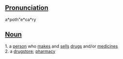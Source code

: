 ==[[Pronunciation]]==
a*poth"e*ca*ry

==[[Noun]]==
1. a [[person]] who [[make]]s and [[sell]]s [[drug]]s and/or [[medicine]]s <br>
2. a [[drugstore]]; [[pharmacy]]